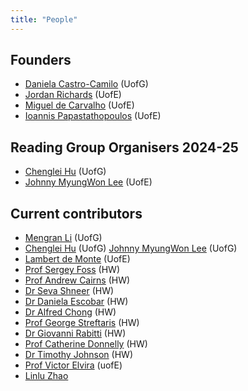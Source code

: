 ```yaml
---
title: "People"
---
```


::: {.grid}

::: {.g-col-6}

## Founders
- [Daniela Castro-Camilo](https://www.gla.ac.uk/schools/mathematicsstatistics/staff/danielacastrocamilo/) (UofG)
- [Jordan Richards](https://jbrich95.github.io/) (UofE)
- [Miguel de Carvalho](https://www.maths.ed.ac.uk/~mdecarv/) (UofE)
- [Ioannis Papastathopoulos](https://www.maths.ed.ac.uk/~ipapasta/) (UofE)

:::
  
::: {.g-col-6}

## Reading Group Organisers 2024-25

- [Chenglei Hu](https://www.gla.ac.uk/pgrs/chengleihu/) (UofG)
- [Johnny MyungWon Lee](https://johnnymdoubleu.github.io/) (UofE)


:::
  
:::  

## Current contributors

  - [Mengran Li](https://www.gla.ac.uk/pgrs/mengranli/) (UofG)
  - [Chenglei Hu](https://www.gla.ac.uk/pgrs/chengleihu/) (UofG)
  [Johnny MyungWon Lee](https://johnnymdoubleu.github.io/) (UofG)
  - [Lambert de Monte](https://www.maths.ed.ac.uk/school-of-mathematics/people/a-z?person=1089) (UofE)
  - [Prof Sergey Foss](https://researchportal.hw.ac.uk/en/persons/sergey-foss) (HW)
  - [Prof Andrew Cairns](https://www.macs.hw.ac.uk/~andrewc/) (HW)
  - [Dr Seva Shneer](https://www.macs.hw.ac.uk/~vs128/) (HW)
  - [Dr Daniela Escobar](https://researchportal.hw.ac.uk/en/persons/debora-daniela-escobar) (HW)
  - [Dr Alfred Chong](https://researchportal.hw.ac.uk/en/persons/alfred-chong) (HW)
  - [Prof George Streftaris](https://www.macs.hw.ac.uk/~georges/) (HW)
  - [Dr Giovanni Rabitti](https://researchportal.hw.ac.uk/en/persons/giovanni-rabitti) (HW)
  - [Prof Catherine Donnelly](http://www.ma.hw.ac.uk/~cd134/) (HW)
  - [Dr Timothy Johnson](https://researchportal.hw.ac.uk/en/persons/timothy-johnson) (HW)
  - [Prof Victor Elvira](https://victorelvira.github.io/) (uofE)
  - [Linlu Zhao](https://www.maths.ed.ac.uk/school-of-mathematics/people/a-z?person=1362)
